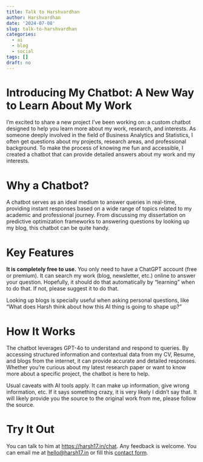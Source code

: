```yaml
---
title: Talk to Harshvardhan
author: Harshvardhan
date: '2024-07-08'
slug: talk-to-harshvardhan
categories:
  - ai
  - blog
  - social
tags: []
draft: no
---
```


# Introducing My Chatbot: A New Way to Learn About My Work

I'm excited to share a new project I've been working on: a custom chatbot designed to help you learn more about my work, research, and interests. 
As someone deeply involved in the field of Business Analytics and Statistics, I often get questions about my projects, research areas, and professional background. 
To make the process of knowing me fun and accessible, I created a chatbot that can provide detailed answers about my work and my interests.

# Why a Chatbot?

A chatbot serves as an ideal medium to answer queries in real-time, providing instant responses based on a wide range of topics related to my academic and professional journey. 
From discussing my dissertation on predictive optimization frameworks to answering questions by looking up my blog, this chatbot can be quite handy.

# Key Features

**It is completely free to use.** You only need to have a ChatGPT account (free or premium).
It can search my work (blog, newsletter, etc.) online to answer your question. Hopefully, it should do that automatically by "learning" when to do that. If not, please suggest it to do that. 

Looking up blogs is specially useful when asking personal questions, like "What does Harsh think about how this AI thing is going to shape up?"

# How It Works

The chatbot leverages GPT-4o to understand and respond to queries. 
By accessing structured information and contextual data from my CV, Resume, and blogs from the internet, it can provide accurate and detailed responses.
Whether you're curious about my latest research paper or want to know more about a specific project, the chatbot is here to help.

Usual caveats with AI tools apply. It can make up information, give wrong information, etc. If it says something crazy, it is very likely I didn't say that. It will likely provide you the source to the original work from me, please follow the source.

# Try It Out

You can talk to him at <https://harsh17.in/chat>. Any feedback is welcome. You can email me at [hello@harsh17.in](mailto:hello@harsh17.in) or fill this [contact form](https://forms.gle/mStnf7EtbuEbfHDcA).



